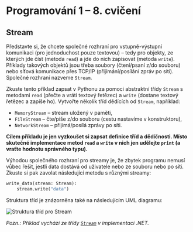 
<Head>
  <title>Cvičení NPRG030 – Programování 1 – Michal Töpfer</title>
</Head>

# Programování 1 &ndash; 8. cvičení

## Stream

Představte si, že chcete společné rozhraní pro vstupně-výstupní komunikaci (pro jednoduchost pouze textovou) &ndash; tedy pro objekty, ze kterých jde číst (metoda `read`) a jde do nich zapisovat (metoda `write`). Příklady takových objektů jsou třeba soubory (čtení/psaní z/do souboru) nebo síťová komunikace přes TCP/IP (přijímání/posílání zpráv po síti). Společné rozhraní nazveme `Stream`.

Zkuste tento příklad zapsat v Pythonu za pomoci abstraktní třídy `Stream` s metodami `read` (přečte a vrátí textový řetězec) a `write` (dostane textový řetězec a zapíše ho). Vytvořte několik tříd dědících od `Stream`, například:

* `MemoryStream` &ndash; stream uložený v paměti,
* `FileStream` &ndash; čte/píše z/do souboru (cestu nastavíme v konstruktoru),
* `NetworkStream` &ndash; přijímá/posílá zprávy po síti.

**Cílem příkladu je jen vyzkoušet si zapsat definice tříd a dědičnosti. Místo skutečné implementace metod `read` a `write` v nich jen udělejte `print` (a vraťte hodnotu správného typu).**

Výhodou společného rozhraní pro streamy je, že zbytek programu nemusí vůbec řešit, jestli data dostává od uživatele nebo ze souboru nebo po síti. Zkuste si pak zavolat následující metodu s různými streamy:

```py
write_data(stream: Stream):
    stream.write("data")
```

Struktura tříd je znázorněna také na následujícím UML diagramu:

![Struktura tříd pro Stream](../inheritance_stream.drawio.png)

*Pozn.: Příklad vychází ze třídy [`Stream`](https://learn.microsoft.com/en-us/dotnet/api/system.io.stream) v implementaci .NET.*
